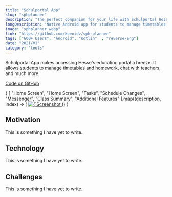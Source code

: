 ```yaml
---
title: "Schulportal App"
slug: "sphplanner"
description: "The perfect companion for your life with Schulportal Hessen."
longDescription: "Native Android app for students to manage timetables and homework, chat with teachers, and much more."
image: "sphplanner.webp"
link: "https://github.com/koenidv/sph-planner"
tags: ["600+ Users", "Android", "Kotlin"  , "reverse-eng"]
date: "2021/01"
category: "tools"
---
```

<p>
  Schulportal App makes accessing Hesse's education portal a breeze. It allows students to
  manage timetables and homework, chat with teachers, and much more.
</p>
<div class="pt-4 pb-2 flex gap-2 flex-wrap">
  <div class="group">
    <a
      href="https://github.com/koenidv/sph-planner"
      target="_blank"
      class="inline-block elevated-card-hoverable elevated-1 h-8 w-fit">
      <div
        class="border-l-4 border-t-4 border-r-2 border-b-2 border-black h-full w-full flex items-center justify-center px-12">
        <p class="group-hover:underline underline-offset-[0.3rem] decoration-[0.125rem]">
          Code on GitHub
        </p>
      </div>
    </a>
  </div>
</div>
<div class="imagecarousel flex flex-row gap-2 overflow-x-scroll rounded">
  {
    [
      "Home Screen",
      "Home Screen",
      "Tasks",
      "Schedule Changes",
      "Messenger",
      "Class Summary",
      "Additional Features"
    ].map((description, index) => (
      <a
        target="_blank"
        class="transition-all duration-200 hover:saturate-100 lg:saturate-0"
        href={`/images/sphplanner/${index + 1}.png`}>
        <img
          class="max-h-[40vh] min-w-[7.5rem] rounded"
          src={`/images/sphplanner/${index + 1}.png`}
          loading="lazy"
          alt={`Screenshot from Schulportal App; ${description}`}
        />
      </a>
    ))
  }
</div>
<h2 class="text-3xl font-poppins pt-4">Motivation</h2>
<p>This is something I have yet to write.</p>
<h2 class="text-3xl font-poppins pt-4">Technology</h2>
<p>This is something I have yet to write.</p>
<h2 class="text-3xl font-poppins pt-4">Challenges</h2>
<p>This is something I have yet to write.</p>
